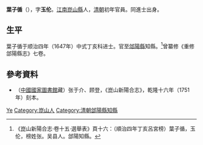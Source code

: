 '''葉子循'''（{{bd|？||？}}），字'''玉伦'''。[[江南省|江南]][[崑山縣|崑山縣]]人，[[清朝|清朝]]初年官員。同進士出身。

==生平==
葉子循于顺治四年（1647年）中式丁亥科进士。官至[[郃陽縣|郃陽縣]]知縣。<ref>《崑山新陽合志·卷十五·選舉表》頁十六：（順治四年丁亥呂宮榜）葉子循，玉伦，榜姓张。吴县人。郃陽知縣。</ref>曾纂修《重修郃陽縣志》七卷。

==參考資料==
{{reflist}}
* （[[中國國家圖書館|中國國家圖書館]]藏）张于介、顾登，《崑山新陽合志》，乾隆十六年（1751年）刻本。

{{順治四年丁亥科殿試金榜}}

{{Authority control}}

{{DEFAULTSORT:Ye葉}}
[[Category:葉姓|Ye]]
[[Category:崑山人|Category:崑山人]]
[[Category:清朝郃陽縣知縣|Category:清朝郃陽縣知縣]]